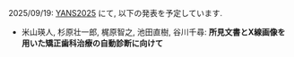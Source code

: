 2025/09/19: [YANS2025](https://yans.anlp.jp/entry/yans2025) にて, 以下の発表を予定しています.  
- 米山瑛人, 杉原壮一郎, 梶原智之, 池田直樹, 谷川千尋: **所見文書とX線画像を用いた矯正歯科治療の自動診断に向けて**